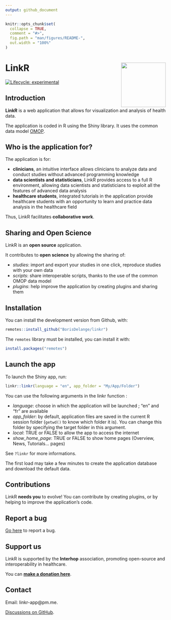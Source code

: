 ```yaml
---
output: github_document
---
```


<!-- README.md is generated from README.Rmd. Please edit that file -->

```r
knitr::opts_chunk$set(
  collapse = TRUE,
  comment = "#>",
  fig.path = "man/figures/README-",
  out.width = "100%"
)
```

# LinkR <a href="https://borisdelange.github.io/cdwtools/index.html"><img src="inst/app/www/hex.png" align="right" height="140" /></a>

<!-- badges: start -->
[![Lifecycle: experimental](https://img.shields.io/badge/lifecycle-experimental-orange.svg)](https://lifecycle.r-lib.org/articles/stages.html#experimental)
<!-- badges: end -->

## Introduction

**LinkR** is a web application that allows for visualization and analysis of health data.

The application is coded in R using the Shiny library. It uses the common data model <a href = "https://ohdsi.github.io/CommonDataModel/" target = "_blank">OMOP</a>.

## Who is the application for?

The application is for:

- **clinicians**, an intuitive interface allows clinicians to analyze data and conduct studies without advanced programming knowledge
- **data scientists and statisticians**, LinkR provides access to a full R environment, allowing data scientists and statisticians to exploit all the features of advanced data analysis
- **healthcare students**, integrated tutorials in the application provide healthcare students with an opportunity to learn and practice data analysis in the healthcare field

Thus, LinkR facilitates **collaborative work**.

## Sharing and Open Science

LinkR is an **open source** application.

It contributes to **open science** by allowing the sharing of:

- *studies*: import and export your studies in one click, reproduce studies with your own data
- *scripts*: share interoperable scripts, thanks to the use of the common OMOP data model
- *plugins*: help improve the application by creating plugins and sharing them


## Installation

You can install the development version from Github, with:
``` r
remotes::install_github("BorisDelange/linkr")
```

The `remotes` library must be installed, you can install it with:
``` r
install.packages("remotes")
```

## Launch the app

To launch the Shiny app, run:
```r
linkr::linkr(language = "en", app_folder = "My/App/Folder")
```

You can use the following arguments in the linkr function :

- *language*: choose in which the application will be launched ; "en" and "fr" are available
- *app_folder*: by default, application files are saved in the current R session folder (`getwd()` to know which folder it is). You can change this folder by specifying the target folder in this argument.
- *local*: TRUE or FALSE to allow the app to access the internet
- *show_home_page*: TRUE or FALSE to show home pages (Overview, News, Tutorials... pages)

See `?linkr` for more informations.

The first load may take a few minutes to create the application database and download the default data.

## Contributions

LinkR **needs you** to evolve! You can contribute by creating plugins, or by helping to improve the application's code.

## Report a bug

<a href = "https://github.com/BorisDelange/LinkR/issues" target = "_blank">Go here</a> to report a bug.

## Support us

LinkR is supported by the **Interhop** association, promoting open-source and interoperability in healthcare. 

You can **<a href = "https://interhop.org/dons/" target = "_blank">make a donation here</a>**.

## Contact

Email: linkr-app@pm.me.

<a href = "https://github.com/BorisDelange/LinkR/discussions" target = "_blank">Discussions on GitHub</a>.